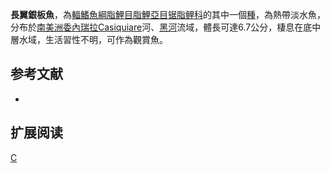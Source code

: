 {{Speciesbox 
| genus = Metynnis
| species = longipinnis
| status = NE
| status_system = IUCN3.1
| authority =  [[Zarske|Zarske]] & [[Géry|Géry]], 2008
| synonyms = 
}}
'''長翼銀板魚'''，為[[輻鰭魚綱|輻鰭魚綱]][[脂鯉目|脂鯉目]][[脂鯉亞目|脂鯉亞目]][[锯脂鲤科|锯脂鲤科]]的其中一個[[種|種]]，為熱帶淡水魚，分布於[[南美洲|南美洲]][[委內瑞拉|委內瑞拉]]Casiquiare河、[[黑河|黑河]]流域，體長可達6.7公分，棲息在底中層水域，生活習性不明，可作為觀賞魚。

==参考文献==
{{refbegin}}
*{{FishBase_species|genus=Metynnis|species=longipinnis|year=2013|month=10}}
{{refend}}

== 扩展阅读 ==
{{refbegin}}
{{wikispecies-inline|Metynnis longipinnis|長翼銀板魚}}
{{refend}}
{{Taxonbar|from=Q2881631}}

[[Category:银板鱼属|C]]